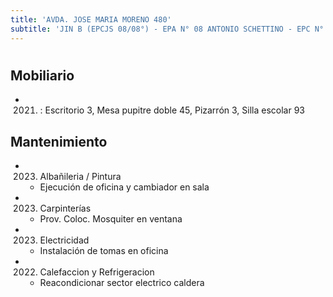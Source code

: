 ```yaml
---
title: 'AVDA. JOSE MARIA MORENO 480'
subtitle: 'JIN B (EPCJS 08/08°) - EPA N° 08 ANTONIO SCHETTINO - EPC N° 08 ANTONIO SCHETTINO'
---
```


#


## Mobiliario

*  (2021) : Escritorio 3, Mesa pupitre doble 45, Pizarrón 3, Silla escolar 93 





## Mantenimiento

*  (2023) Albañileria / Pintura 
    + Ejecución de oficina y cambiador en sala

*  (2023) Carpinterías 
    + Prov. Coloc. Mosquiter en ventana

*  (2023) Electricidad 
    + Instalación de tomas en oficina

*  (2022) Calefaccion y Refrigeracion 
    + Reacondicionar sector electrico caldera



